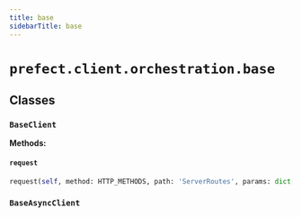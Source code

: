 ```yaml
---
title: base
sidebarTitle: base
---
```


# `prefect.client.orchestration.base`

## Classes

### `BaseClient`

**Methods:**

#### `request`

```python
request(self, method: HTTP_METHODS, path: 'ServerRoutes', params: dict[str, Any] | None = None, path_params: dict[str, Any] | None = None, **kwargs: Any) -> 'Response'
```

### `BaseAsyncClient`
